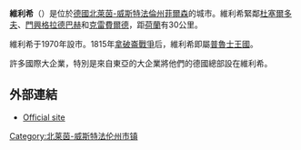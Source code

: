 {{Infobox settlement
| name                    =维利希
| native_name             = Willich
| settlement_type         = 市镇
| image_skyline           = 
| imagesize               = 
| image_alt               = 
| image_caption           = 
| image_flag              = 
| flag_size               = 
| flag_alt                = 
| image_shield            =Wappen der Stadt Willich.svg
| shield_size             = 100px
| shield_alt              = 
| nickname                = 
| motto                   = 
| pushpin_map             = Germany
| pushpin_label_position  = 
| pushpin_map_alt         = 
| pushpin_map_caption     = 在德国的位置
| latd  = 51.262541 |latm  =  |lats  = |latNS  = N 
| longd =6.550043   |longm = |longs = |longEW = E 
| coordinates_type        = region:ES_type:city
| coordinates_display     = inline,title
| coordinates_footnotes   = 
| subdivision_type        = 国家
| subdivision_name        = 德国
| subdivision_type1       = [[德国行政区划|州]]
| subdivision_name1       = [[北莱茵-威斯特法伦州|北莱茵-威斯特法伦州]]
| subdivision_type2       = [[县_(德国)|县]]
| subdivision_name2       = 
| established_title       = 
| established_date        = 
| leader_party            = 
| leader_title            = 市长
| leader_name             = 
| area_footnotes          = 
| area_total_km2          = 67.77
| elevation_footnotes     = 
| elevation_m             = 
| population_footnotes    = 
| population_total        = 51846
| population_as_of        = 2011
| population_density_km2  = auto
| population_demonym      = 
| population_note         = 
| timezone1               = [[欧洲中部时间|CET]]
| utc_offset1             = +1
| timezone1_DST           = [[欧洲中部夏令时间|CEST]]
| utc_offset1_DST         = +2
| postal_code_type        = 邮编
| postal_code             = 47877
| area_code_type          = 
| area_code               = 
| website                 = 
| footnotes               = 
}}
'''維利希'''（{{lang-de|'''Willich'''}}）是位於[[德國|德國]][[北萊茵-威斯特法倫州|北萊茵-威斯特法倫州]][[菲爾森|菲爾森]]的城市。維利希緊鄰[[杜塞爾多夫|杜塞爾多夫]]、[[門興格拉德巴赫|門興格拉德巴赫]]和[[克雷費爾德|克雷費爾德]]，距[[荷蘭|荷蘭]]有30公里。

維利希于1970年設市。1815年[[拿破崙戰爭|拿破崙戰爭]]后，維利希即屬[[普魯士王國|普魯士王國]]。

許多國際大企業，特別是來自東亞的大企業將他們的德國總部設在維利希。

==外部連結==
* [http://www.stadt-willich.de Official site] {{Wayback|url=http://www.stadt-willich.de/ |date=20120204071412 }} {{de icon}}

{{Authority control}}
{{德國小作品}}
[[Category:北莱茵-威斯特法伦州市镇|Category:北莱茵-威斯特法伦州市镇]]